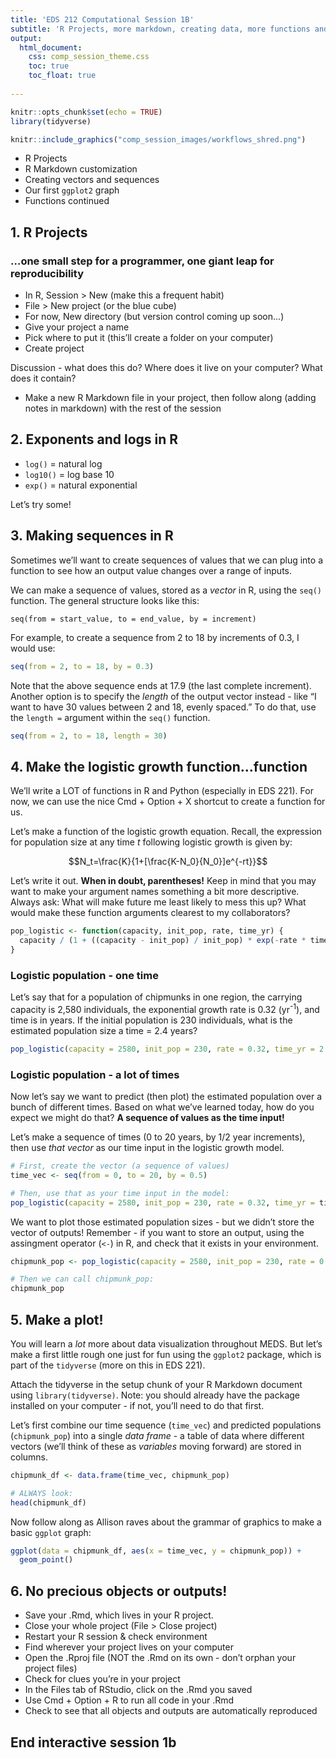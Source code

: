 ```yaml
---
title: 'EDS 212 Computational Session 1B'
subtitle: 'R Projects, more markdown, creating data, more functions and a ggplot2 graph'
output: 
  html_document:
    css: comp_session_theme.css
    toc: true
    toc_float: true
  
---
```


```r
knitr::opts_chunk$set(echo = TRUE)
library(tidyverse)
```

```r
knitr::include_graphics("comp_session_images/workflows_shred.png")
```

- R Projects
- R Markdown customization
- Creating vectors and sequences
- Our first `ggplot2` graph
- Functions continued

## 1. R Projects

### ...one small step for a programmer, one giant leap for reproducibility

- In R, Session > New (make this a frequent habit)
- File > New project (or the blue cube)
- For now, New directory (but version control coming up soon...)
- Give your project a name
- Pick where to put it (this'll create a folder on your computer)
- Create project

Discussion - what does this do? Where does it live on your computer? What does it contain? 

- Make a new R Markdown file in your project, then follow along (adding notes in markdown) with the rest of the session

## 2. Exponents and logs in R 

- `log()` = natural log
- `log10()` = log base 10
- `exp()` = natural exponential

Let's try some! 

## 3. Making sequences in R

Sometimes we'll want to create sequences of values that we can plug into a function to see how an output value changes over a range of inputs. 

We can make a sequence of values, stored as a *vector* in R, using the `seq()` function. The general structure looks like this: 

`seq(from = start_value, to = end_value, by = increment)`

For example, to create a sequence from 2 to 18 by increments of 0.3, I would use: 

```r
seq(from = 2, to = 18, by = 0.3)
```
Note that the above sequence ends at 17.9 (the last complete increment). Another option is to specify the *length* of the output vector instead - like "I want to have 30 values between 2 and 18, evenly spaced." To do that, use the `length = ` argument within the `seq()` function. 

```r
seq(from = 2, to = 18, length = 30)
```

## 4. Make the logistic growth function...function

We'll write a LOT of functions in R and Python (especially in EDS 221). For now, we can use the nice Cmd + Option + X shortcut to create a function for us.

Let's make a function of the logistic growth equation. Recall, the expression for population size at any time *t* following logistic growth is given by: 

$$N_t=\frac{K}{1+[\frac{K-N_0}{N_0}]e^{-rt}}$$

Let's write it out. **When in doubt, parentheses!** Keep in mind that you may want to make your argument names something a bit more descriptive. Always ask: What will make future me least likely to mess this up? What would make these function arguments clearest to my collaborators? 

```r
pop_logistic <- function(capacity, init_pop, rate, time_yr) {
  capacity / (1 + ((capacity - init_pop) / init_pop) * exp(-rate * time_yr))
}
```

### Logistic population - one time

Let's say that for a population of chipmunks in one region, the carrying capacity is 2,580 individuals, the exponential growth rate is 0.32 (yr^-1^), and time is in years. If the initial population is 230 individuals, what is the estimated population size a time = 2.4 years?

```r
pop_logistic(capacity = 2580, init_pop = 230, rate = 0.32, time_yr = 2.4)
```

### Logistic population - a lot of times

Now let's say we want to predict (then plot) the estimated population over a bunch of different times. Based on what we've learned today, how do you expect we might do that? **A sequence of values as the time input!** 

Let's make a sequence of times (0 to 20 years, by 1/2 year increments), then use *that vector* as our time input in the logistic growth model. 

```r
# First, create the vector (a sequence of values)
time_vec <- seq(from = 0, to = 20, by = 0.5)

# Then, use that as your time input in the model:
pop_logistic(capacity = 2580, init_pop = 230, rate = 0.32, time_yr = time_vec)
```

We want to plot those estimated population sizes - but we didn't store the vector of outputs! Remember - if you want to store an output, using the assingment operator (`<-`) in R, and check that it exists in your environment. 

```r
chipmunk_pop <- pop_logistic(capacity = 2580, init_pop = 230, rate = 0.32, time_yr = time_vec)

# Then we can call chipmunk_pop:
chipmunk_pop
```
## 5. Make a plot! 

You will learn a *lot* more about data visualization throughout MEDS. But let's make a first little rough one just for fun using the `ggplot2` package, which is part of the `tidyverse` (more on this in EDS 221). 

Attach the tidyverse in the setup chunk of your R Markdown document using `library(tidyverse)`. Note: you should already have the package installed on your computer - if not, you'll need to do that first. 

Let's first combine our time sequence (`time_vec`) and predicted populations (`chipmunk_pop`) into a single *data frame* - a table of data where different vectors (we'll think of these as *variables* moving forward) are stored in columns. 

```r
chipmunk_df <- data.frame(time_vec, chipmunk_pop)

# ALWAYS look:
head(chipmunk_df)
```

Now follow along as Allison raves about the grammar of graphics to make a basic `ggplot` graph:

```r
ggplot(data = chipmunk_df, aes(x = time_vec, y = chipmunk_pop)) +
  geom_point()
```

## 6. No precious objects or outputs! 

- Save your .Rmd, which lives in your R project. 
- Close your whole project (File > Close project)
- Restart your R session & check environment 
- Find wherever your project lives on your computer
- Open the .Rproj file (NOT the .Rmd on its own - don't orphan your project files)
- Check for clues you're in your project 
- In the Files tab of RStudio, click on the .Rmd you saved
- Use Cmd + Option + R to run all code in your .Rmd
- Check to see that all objects and outputs are automatically reproduced

## End interactive session 1b

